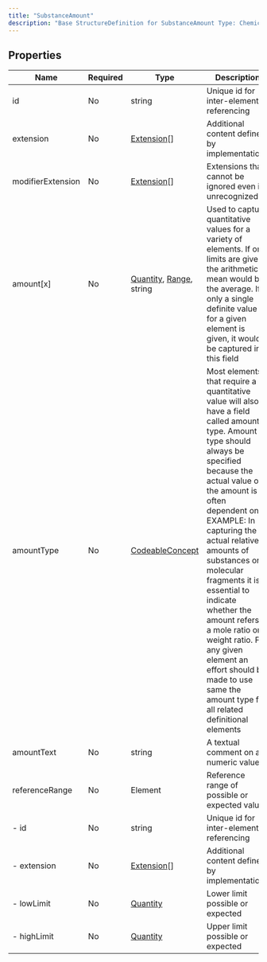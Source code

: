 ```yaml
---
title: "SubstanceAmount"
description: "Base StructureDefinition for SubstanceAmount Type: Chemical substances are a single substance type whose primary defining element is the molecular structure. Chemical substances shall be defined on the basis of their complete covalent molecular structure; the presence of a salt (counter-ion) and/or solvates (water, alcohols) is also captured. Purity, grade, physical form or particle size are not taken into account in the definition of a chemical substance or in the assignment of a Substance ID."
---
```


## Properties

| Name              | Required | Type                                                                                                   | Description                                                                                                                                                                                                                                                                                                                                                                                                                                                                                       |
| ----------------- | -------- | ------------------------------------------------------------------------------------------------------ | ------------------------------------------------------------------------------------------------------------------------------------------------------------------------------------------------------------------------------------------------------------------------------------------------------------------------------------------------------------------------------------------------------------------------------------------------------------------------------------------------- |
| id                | No       | string                                                                                                 | Unique id for inter-element referencing                                                                                                                                                                                                                                                                                                                                                                                                                                                           |
| extension         | No       | [Extension](/medical-api/fhir/data-types/extension)[]                                                  | Additional content defined by implementations                                                                                                                                                                                                                                                                                                                                                                                                                                                     |
| modifierExtension | No       | [Extension](/medical-api/fhir/data-types/extension)[]                                                  | Extensions that cannot be ignored even if unrecognized                                                                                                                                                                                                                                                                                                                                                                                                                                            |
| amount[x]         | No       | [Quantity](/medical-api/fhir/data-types/quantity), [Range](/medical-api/fhir/data-types/range), string | Used to capture quantitative values for a variety of elements. If only limits are given, the arithmetic mean would be the average. If only a single definite value for a given element is given, it would be captured in this field                                                                                                                                                                                                                                                               |
| amountType        | No       | [CodeableConcept](/medical-api/fhir/data-types/codeableconcept)                                        | Most elements that require a quantitative value will also have a field called amount type. Amount type should always be specified because the actual value of the amount is often dependent on it. EXAMPLE: In capturing the actual relative amounts of substances or molecular fragments it is essential to indicate whether the amount refers to a mole ratio or weight ratio. For any given element an effort should be made to use same the amount type for all related definitional elements |
| amountText        | No       | string                                                                                                 | A textual comment on a numeric value                                                                                                                                                                                                                                                                                                                                                                                                                                                              |
| referenceRange    | No       | Element                                                                                                | Reference range of possible or expected values                                                                                                                                                                                                                                                                                                                                                                                                                                                    |
| - id              | No       | string                                                                                                 | Unique id for inter-element referencing                                                                                                                                                                                                                                                                                                                                                                                                                                                           |
| - extension       | No       | [Extension](/medical-api/fhir/data-types/extension)[]                                                  | Additional content defined by implementations                                                                                                                                                                                                                                                                                                                                                                                                                                                     |
| - lowLimit        | No       | [Quantity](/medical-api/fhir/data-types/quantity)                                                      | Lower limit possible or expected                                                                                                                                                                                                                                                                                                                                                                                                                                                                  |
| - highLimit       | No       | [Quantity](/medical-api/fhir/data-types/quantity)                                                      | Upper limit possible or expected                                                                                                                                                                                                                                                                                                                                                                                                                                                                  |
